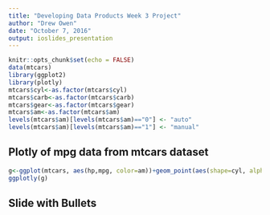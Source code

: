 ---
title: "Developing Data Products Week 3 Project"
author: "Drew Owen"
date: "October 7, 2016"
output: ioslides_presentation
---

```{r setup, include=FALSE}
knitr::opts_chunk$set(echo = FALSE)
data(mtcars)
library(ggplot2)
library(plotly)
mtcars$cyl<-as.factor(mtcars$cyl)
mtcars$carb<-as.factor(mtcars$carb)
mtcars$gear<-as.factor(mtcars$gear)
mtcars$am<-as.factor(mtcars$am)
levels(mtcars$am)[levels(mtcars$am)=="0"] <- "auto"
levels(mtcars$am)[levels(mtcars$am)=="1"] <- "manual"
```

## Plotly of mpg data from mtcars dataset
```{r}
g<-ggplot(mtcars, aes(hp,mpg, color=am))+geom_point(aes(shape=cyl, alpha = gear))
ggplotly(g)
```

## Slide with Bullets
